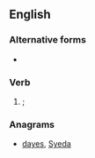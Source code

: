 ==English==

===Alternative forms===
* {{l|en|seyde}}

===Verb===
{{head|en}}

# {{obsolete spelling of|said|lang=en|nodot=1}}; {{en-past of|say|nocap=1}}

===Anagrams===
* [[dayes#English|dayes]], [[Syeda#English|Syeda]]